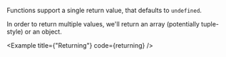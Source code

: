 
Functions support a single return value, that defaults to `undefined`.

In order to return multiple values, we'll return an array (potentially tuple-style) or an object.

<Example
  title={"Returning"}
  code={returning}
/>